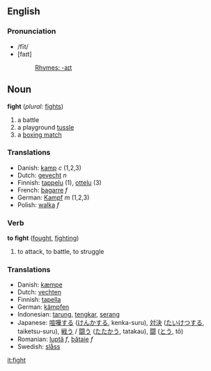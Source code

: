 ==English==

=== Pronunciation ===
*/fīt/
*[faɪt]
*:[[Rhymes:English:-aɪt|Rhymes: -aɪt]]

==Noun==
'''fight'''  (''plural:'' [[fights]])
#a battle
#a playground [[tussle]]
#a [[boxing match]]

===Translations===
*Danish: [[kamp]] ''c'' (1,2,3)
*Dutch: [[gevecht]] ''n''
*Finnish: [[tappelu]] (1), [[ottelu]] (3)
*French: [[bagarre]] ''f''
*German: [[Kampf]] ''m'' (1,2,3)
*Polish: [[walka]] ''f''

===Verb===
'''to fight''' ([[fought]], [[fighting]])
# to attack, to battle, to struggle

=== Translations ===
*Danish: [[kæmpe]]
*Dutch: [[vechten]]
*Finnish: [[tapella]]
*German: [[kämpfen]]
*Indonesian: [[tarung]], [[tengkar]], [[serang]]
*Japanese: [[喧嘩する]] ([[けんかする]], kenka-suru), [[対決]] ([[たいけつする]], taiketsu-suru), [[戦う]] / [[闘う]] ([[たたかう]], tatakau), [[闘]] ([[とう]], tô)
*Romanian: [[luptă]] ''f'', [[bătaie]] ''f''
*Swedish: [[slåss]]

[[it:fight]]